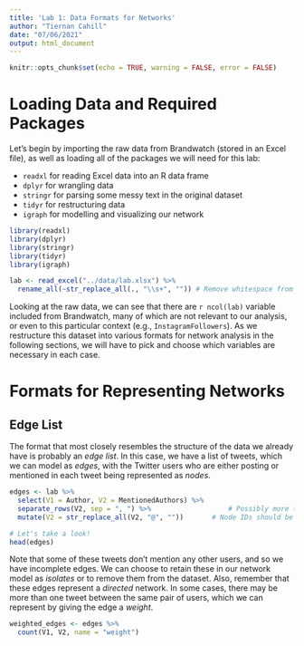 ```yaml
---
title: 'Lab 1: Data Formats for Networks'
author: "Tiernan Cahill"
date: "07/06/2021"
output: html_document
---
```


```r
knitr::opts_chunk$set(echo = TRUE, warning = FALSE, error = FALSE)
```

# Loading Data and Required Packages
Let's begin by importing the raw data from Brandwatch (stored in an Excel file), as well as loading all of the packages we will need for this lab:

  - `readxl` for reading Excel data into an R data frame
  - `dplyr` for wrangling data
  - `stringr` for parsing some messy text in the original dataset
  - `tidyr` for restructuring data
  - `igraph` for modelling and visualizing our network

```r
library(readxl)
library(dplyr)
library(stringr)
library(tidyr)
library(igraph)

lab <- read_excel("../data/lab.xlsx") %>% 
  rename_all(~str_replace_all(., "\\s+", "")) # Remove whitespace from variable names
```

Looking at the raw data, we can see that there are ```r ncol(lab)``` variable included from Brandwatch, many of which are not relevant to our analysis, or even to this particular context (e.g., `InstagramFollowers`). As we restructure this dataset into various formats for network analysis in the following sections, we will have to pick and choose which variables are necessary in each case. 

# Formats for Representing Networks

## Edge List
The format that most closely resembles the structure of the data we already have is probably an *edge list*. In this case, we have a list of tweets, which we can model as *edges*, with the Twitter users who are either posting or mentioned in each tweet being represented as *nodes*. 

```r
edges <- lab %>%
  select(V1 = Author, V2 = MentionedAuthors) %>%
  separate_rows(V2, sep = ", ") %>%                   # Possibly more than one edge per tweet
  mutate(V2 = str_replace_all(V2, "@", ""))       # Node IDs should be formatted the same in both columns

# Let's take a look!
head(edges)
```

Note that some of these tweets don't mention any other users, and so we have incomplete edges. We can choose to retain these in our network model as *isolates* or to remove them from the dataset. Also, remember that these edges represent a *directed* network. In some cases, there may be more than one tweet between the same pair of users, which we can represent by giving the edge a *weight*.

```r
weighted_edges <- edges %>% 
  count(V1, V2, name = "weight")
```